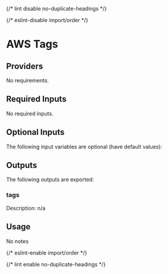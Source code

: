 
{/* lint disable no-duplicate-headings */}

{/* eslint-disable import/order */}

<ModuleHeader name="aws_tags" sourceHref="https://github.com/Panfactum/stack/tree/__PANFACTUM_VERSION_EDGE__/packages/infrastructure/aws_tags" status="stable" type="submodule" />

# AWS Tags

## Providers

No requirements.

## Required Inputs

No required inputs.

## Optional Inputs

The following input variables are optional (have default values):

## Outputs

The following outputs are exported:

### tags

Description: n/a

## Usage

No notes

{/* eslint-enable import/order */}

{/* lint enable no-duplicate-headings */}
